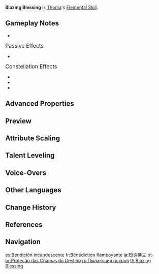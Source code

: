 {{Talent Infobox
|image         = Talent Blazing Blessing.png
|character     = Thoma
|type          = Elemental Skill
|info          = Thoma vaults forward with his polearm and delivers a flame-filled flying kick that deals {{Color|AoE Pyro DMG}}, while also summoning a defensive Blazing Barrier. At the moment of casting, Thoma's Elemental Skill applies {{Color|Pyro}} to himself.<br />The DMG Absorption of the Blazing Barrier scales off Thoma's Max HP.<br />The Blazing Barrier has the following traits:<ul><li>Absorbs {{Color|Pyro DMG}} 250% more effectively.</li><li>When a new Blazing Barrier is obtained, the remaining DMG Absorption of an existing Blazing Barrier will stack and its duration will be refreshed.</li></ul><br />The maximum DMG Absoprtion of the Blazing Barrier will not exceed a certain percentage of Thoma's Max HP.
|particles     = 3.5? 5?
|energyGen     = *This skill generates '''3.5''' elemental particles when it hits at least 1 target.
|energyCost    = 
|CD            = 15s
|attr1         = Skill DMG
|value1        = 146.4 - 311.1%
|attr2         = Shield DMG Absorption
|value2        = 7.2% Max HP+693 - 15.3% Max HP+1906
|attr3         = Shield Duration
|value3        = 8s
|attr4         = Max Shield DMG Absorption
|value4        = 19.6% Max HP+1887 - 41.7% Max HP+5190
|utility1      = AoE
|utility2      = Shield
|utility3      = Pyro Status to Self
|scale_att1    = ATK
}}
{{Description|As a guest from afar, only the most burning passion would allow one to master the pure and precise spear arts of Inazuma. Thoma's mastery, indeed, is not limited to being the "swiftest-studying student" or "a master of the spear," but he has imbued his will to protect others and fend off foes into his art as well.}}
'''Blazing Blessing''' is [[Thoma]]'s [[Elemental Skill]].

==Gameplay Notes==
*{{TalentNote|particles|3.5}}

;<big>Passive Effects</big>
*{{TalentNote|character=Thoma|talent=Blazing Blessing|ascension|1|Imbricated Armor}}

;<big>Constellation Effects</big>
*{{TalentNote|constellation|1|A Comrade's Duty}}
*{{TalentNote|constellation|3|Fortified Resolve}}
*{{TalentNote|constellation|6|Burning Heart}}

==Advanced Properties==
{{Advanced Properties
|title   = Skill DMG
|gu      = 1U
|icdtag  = none
|poise   = 150
|impulse = 3

|title2   = Pyro to Self
|gu2      = 1U, 1s
|icdtag2  = none
|poise2   = —
|impulse2 = —
}}

==Preview==
{{Preview
|file=Blazing Blessing Preview
}}

==Attribute Scaling==
{{Talent Scaling
|talentType=Elemental Skill
|levels=14
|order=skilldmg,shielddmgabsorption,shieldduration,maxshielddmgabsorption,cd
|titles=Skill DMG (%),Shield DMG Absorption, Shield Duration, Max Shield DMG Absorption, Skill CD
|skilldmg_1=146.4
|skilldmg_2=157.38
|skilldmg_3=168.36
|skilldmg_4=183
|skilldmg_5=193.98
|skilldmg_6=204.96
|skilldmg_7=219.6
|skilldmg_8=234.24
|skilldmg_9=248.88
|skilldmg_10=263.52
|skilldmg_11=278.16
|skilldmg_12=292.8
|skilldmg_13=311.1
|skilldmg_14=329
|shielddmgabsorption_1=7.2% Max HP+693.3
|shielddmgabsorption_2=7.74% Max HP+762.6
|shielddmgabsorption_3=8.28% Max HP+837.7
|shielddmgabsorption_4=9% Max HP+918.7
|shielddmgabsorption_5=9.54% Max HP+1005
|shielddmgabsorption_6=10.08% Max HP+1097
|shielddmgabsorption_7=10.8% Max HP+1196
|shielddmgabsorption_8=11.52% Max HP+1300
|shielddmgabsorption_9=12.24% Max HP+1409
|shielddmgabsorption_10=12.96% Max HP+1525
|shielddmgabsorption_11=13.68% Max HP+1646
|shielddmgabsorption_12=14.4% Max HP+1773
|shielddmgabsorption_13=15.3% Max HP+1906
|shielddmgabsorption_14=16.2% Max HP+2046
|shieldduration=8s
|maxshielddmgabsorption_1=19.6% Max HP+1887
|maxshielddmgabsorption_2=21.07% Max HP+2076
|maxshielddmgabsorption_3=22.54% Max HP+2280
|maxshielddmgabsorption_4=24.5% Max HP+2500
|maxshielddmgabsorption_5=25.97% Max HP+2736
|maxshielddmgabsorption_6=27.44% Max HP+2988
|maxshielddmgabsorption_7=29.4% Max HP+3255
|maxshielddmgabsorption_8=31.36% Max HP+3539
|maxshielddmgabsorption_9=33.32% Max HP+3838
|maxshielddmgabsorption_10=35.28% Max HP+4152
|maxshielddmgabsorption_11=37.24% Max HP+4482
|maxshielddmgabsorption_12=39.2% Max HP+4829
|maxshielddmgabsorption_13=41.65% Max HP+5190
|maxshielddmgabsorption_14=44.1% Max HP+5568
|cd=15s
}}

==Talent Leveling==
{{Talent Upgrade|Thoma}}

==Voice-Overs==
{{Talent VO}}

==Other Languages==
{{Other Languages
|en      = Blazing Blessing
|zhs     = 烈烧佑命之侍护
|zhs_rm  = Lièshāo Yòumìng zhī Shìhù
|zht     = 烈燒佑命之侍護
|zht_rm  = Lièshāo Yòumìng zhī Shìhù
|zh_tl   = 
|ja      = 烈炎侍立
|ja_rm   = Retsuen Jiritsu<ref>YouTube: [https://youtu.be/uw-b54nYqi8 Version 2.2 Japanese Special Program]</ref>
|ja_tl   = Blazing Flame's Assist
|ko      = 타오르는 우명의 보호
|ko_rm   = Taoreuneun Umyeong-ui Boho
|ko_tl   = Protection of Burning Aid-Order
|es      = Bendición incandescente
|es_tl   = Incandescent Blessing
|fr      = Bénédiction flamboyante
|fr_tl   = Blazing Blessing
|ru      = Пылающий покров
|ru_tl   = Blazing Shroud
|ru_note = When capitalized, {{Lang|mini=1|ru=Покров|ru_rm=Pokrov}} can mean "Holy Protection."
|th      = Blazing Blessing
|vi      = {{tt|Liệt Hỏa Hộ Mệnh|烈火護命}}
|vi_tl   = 
|de      = Lodernder Segen
|de_tl   = Blazing Blessing
|id      = Blazing Blessing
|pt      = Proteção das Chamas do Destino
|pt_tl   = Protection of the Flames of Fate
|pt_note = "Destino" can mean either "Fate" or "Destiny"
|tr      = Alevli Lütuf
|tr_tl   = 
|it      = Benedizione ardente
|it_tl   = Ardent Blessing
}}

==Change History==
{{Change History|2.2}}

==References==
{{Reflist}}

==Navigation==
{{Talent Navbox|Thoma}}

[[es:Bendición incandescente]]
[[fr:Bénédiction flamboyante]]
[[ja:烈炎侍立]]
[[pt-br:Proteção das Chamas do Destino]]
[[ru:Пылающий покров]]
[[th:Blazing Blessing]]